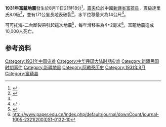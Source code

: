 {{noteTA
|G1=地震
}}
{{Infobox earthquake
| title              = 1931年富蘊地震
| date               = {{Start date|1931|8|10}}
| origintime         = 21:18 UTC
| map2               = {{Location map | China Xinjiang Northern
 | label=
 | lat=46.8
 | long=89.9
 | mark=Bullseye1.png
 | marksize=40
 | position=top
 | width= 250
 | float=right
 | caption=
 | relief=yes}}
| magnitude          = M<sub>w</sub> 8.0
| depth              = 20公里<ref name="ujf-grenoble1">{{cite web |url=http://www-lgit.obs.ujf-grenoble.fr/users/vergnolm/Documents/Vergnolleetal_JGR_03.pdf |title=存档副本 |accessdate=2010-07-24 |deadurl=yes |archiveurl=https://web.archive.org/web/20110721023139/http://www-lgit.obs.ujf-grenoble.fr/users/vergnolm/Documents/Vergnolleetal_JGR_03.pdf |archivedate=2011-07-21 }}</ref>
| location           = {{coord|46.8|N|89.9|E}}<br />{{CHN-1928|新疆省}}富蕴县<br />（今[[新疆维吾尔自治区|新疆维吾尔自治区]][[阿勒泰地区|阿勒泰地区]][[富蕴县|富蕴县]]）
| countries affected = {{CHN-1928}}
| tsunami            =
| aftershocks        =
| intensity          = 
| casualties         = 10,000人<ref>{{cite web |url=http://earthquake.usgs.gov/earthquakes/world/world_deaths.php |title=Earthquakes with 1,000 or More Deaths since 1900 |publisher=Earthquake.usgs.gov |date= |accessdate=2011-10-22 |deadurl=yes |archiveurl=https://web.archive.org/web/20130114225331/http://earthquake.usgs.gov/earthquakes/world/world_deaths.php |archivedate=2013-01-14 }}</ref>
}}

'''1931年富蘊地震'''發生於8月11日21時18分<ref>{{cite web |url=http://earthquake.usgs.gov/earthquakes/eqarchives/year/mag8/magnitude8_1900_date.php |title=Magnitude 8 and Greater Earthquakes Since 1900 |publisher=Earthquake.usgs.gov |date= |accessdate=2011-10-22 |deadurl=yes |archiveurl=https://web.archive.org/web/20160414014457/http://earthquake.usgs.gov/earthquakes/eqarchives/year/mag8/magnitude8_1900_date.php |archivedate=2016-04-14 }}</ref>，[[震央|震央]]位於中國[[新疆省_(中華民國)|新疆省]][[富蕴县|富蕴县]]，震級達里氏8.0級<ref>{{cite web |url=http://www-lgit.obs.ujf-grenoble.fr/users/vergnolm/Documents/Pollitzetal_JGR_03.pdf |title=存档副本 |accessdate=2010-07-24 |deadurl=yes |archiveurl=https://web.archive.org/web/20110721023048/http://www-lgit.obs.ujf-grenoble.fr/users/vergnolm/Documents/Pollitzetal_JGR_03.pdf |archivedate=2011-07-21 }}</ref>，並有171公里長地表破裂<ref name="ujf-grenoble1"/>，水平位移最大為14公尺<ref>{{cite web |url=http://www.ieexa.cas.cn/kxcb/kpdt/200806/t20080604_1662984.html |title=地震知识-中国科学院地球环境研究所 |publisher=Ieexa.cas.cn |date=2008-06-04 |accessdate=2011-10-22 |archive-date=2020-11-07 |archive-url=https://web.archive.org/web/20201107191240/http://www.ieexa.cas.cn/kxcb/kpdt/200806/t20080604_1662984.html |dead-url=no }}</ref>。

可可托海-二台斷裂帶引起這次地震<ref>{{cite web |url=http://www.springerlink.com/content/3646j58908071017/ |title=Science in China Series D: Earth Sciences, Volume 40, Number 2 |publisher=SpringerLink |date= |accessdate=2011-10-22 }}{{Dead link|date=2020年3月 |bot=InternetArchiveBot |fix-attempted=yes }}</ref>，每年滑移率為4±2毫米<ref>http://www.paper.edu.cn/index.php/default/journal/downCount/journal-1005-2321(2003)S1-0132-10{{Dead link}}</ref>。富蘊地震造成10,000人死亡。

==参考资料==
{{Reflist|2}}

{{中国地震}}

[[Category:1931年中国灾难|Category:1931年中国灾难]]
[[Category:中华民国大陆时期灾难|Category:中华民国大陆时期灾难]]
[[Category:新疆民国时期事件|Category:新疆民国时期事件]]
[[Category:新疆地震|Category:新疆地震]]
[[Category:阿勒泰历史|Category:阿勒泰历史]]
[[Category:1931年8月|Category:1931年8月]]
[[Category:富蘊县|Category:富蘊县]]